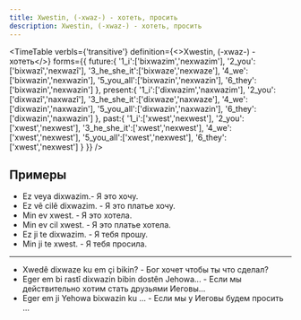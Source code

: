 ```yaml
---
title: Xwestin, (-xwaz-) - хотеть, просить
description: Xwestin, (-xwaz-) - хотеть, просить
---
```



<TimeTable
    verbIs={'transitive'}
    definition={<>Xwestin, (-xwaz-) - <Vt/> хотеть</>}
    forms={{
        future:{
            '1_i':['bixwazim','nexwazim'],
            '2_you':['bixwazî','nexwazî'],
            '3_he_she_it':['bixwaze','nexwaze'],
            '4_we':['bixwazin','nexwazin'],
            '5_you_all':['bixwazin','nexwazin'],
            '6_they':['bixwazin','nexwazin']
        },
        present:{
            '1_i':['dixwazim','naxwazim'],
            '2_you':['dixwazî','naxwazî'],
            '3_he_she_it':['dixwaze','naxwaze'],
            '4_we':['dixwazin','naxwazin'],
            '5_you_all':['dixwazin','naxwazin'],
            '6_they':['dixwazin','naxwazin']
        },
        past:{
            '1_i':['xwest','nexwest'],
            '2_you':['xwest','nexwest'],
            '3_he_she_it':['xwest','nexwest'],
            '4_we':['xwest','nexwest'],
            '5_you_all':['xwest','nexwest'],
            '6_they':['xwest','nexwest']
        }
    }}
/>

## Примеры

<ul>
    <li>Ez veya dixwazim.- Я это хочу.</li>
    <li>Ez vê cilê dixwazim. - Я это платье хочу.</li>
    <li>Min ev xwest. - Я это хотела.</li>
    <li>Min ev cil xwest. - Я это платье хотела.</li>
    <li>Ez ji te dixwazim. - Я тебя прошу.</li>
    <li>Min ji te xwest. - Я тебя просила.</li>
</ul>

<hr/>

<ul>
    <li>Xwedê dixwaze ku em çi bikin? - Бог хочет чтобы ты что сделал?</li>
    <li>Eger em bi rastî dixwazin bibin dostên Jehowa... - Если мы действительно хотим стать друзьями Иеговы...</li>
    <li>Eger em ji Yehowa bixwazin ku ... - Если мы у Иеговы будем просить ...</li>
</ul>
